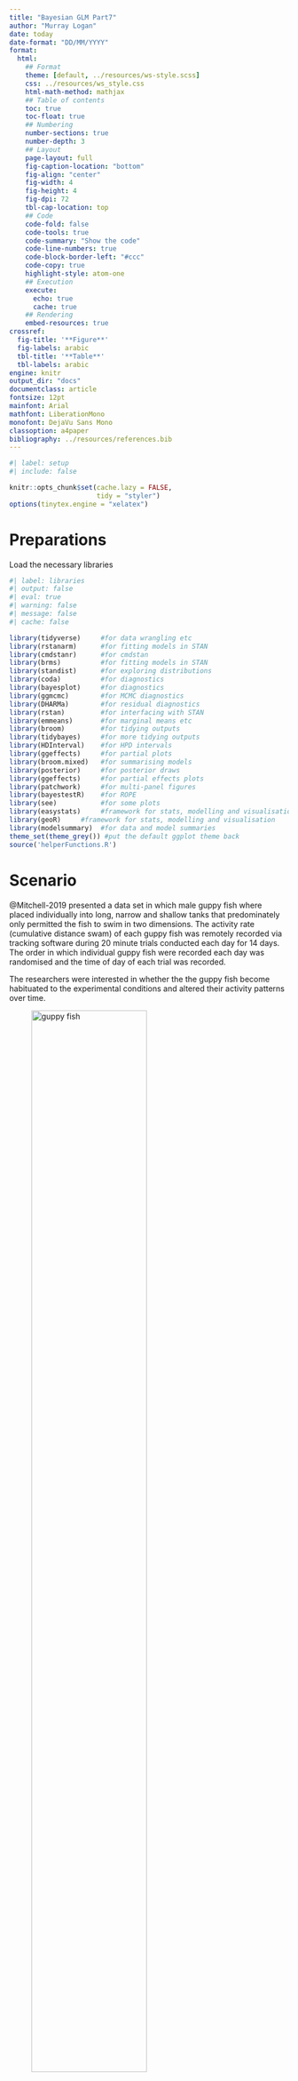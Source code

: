 ```yaml
---
title: "Bayesian GLM Part7"
author: "Murray Logan"
date: today
date-format: "DD/MM/YYYY"
format: 
  html:
    ## Format
    theme: [default, ../resources/ws-style.scss]
    css: ../resources/ws_style.css
    html-math-method: mathjax
    ## Table of contents
    toc: true
    toc-float: true
    ## Numbering
    number-sections: true
    number-depth: 3
    ## Layout
    page-layout: full
    fig-caption-location: "bottom"
    fig-align: "center"
    fig-width: 4
    fig-height: 4
    fig-dpi: 72
    tbl-cap-location: top
    ## Code
    code-fold: false
    code-tools: true
    code-summary: "Show the code"
    code-line-numbers: true
    code-block-border-left: "#ccc"
    code-copy: true
    highlight-style: atom-one
    ## Execution
    execute:
      echo: true
      cache: true
    ## Rendering
    embed-resources: true
crossref:
  fig-title: '**Figure**'
  fig-labels: arabic
  tbl-title: '**Table**'
  tbl-labels: arabic
engine: knitr
output_dir: "docs"
documentclass: article
fontsize: 12pt
mainfont: Arial
mathfont: LiberationMono
monofont: DejaVu Sans Mono
classoption: a4paper
bibliography: ../resources/references.bib
---
```


```r
#| label: setup
#| include: false

knitr::opts_chunk$set(cache.lazy = FALSE,
                      tidy = "styler")
options(tinytex.engine = "xelatex")
```


# Preparations

Load the necessary libraries

```r
#| label: libraries
#| output: false
#| eval: true
#| warning: false
#| message: false
#| cache: false

library(tidyverse)     #for data wrangling etc
library(rstanarm)      #for fitting models in STAN
library(cmdstanr)      #for cmdstan
library(brms)          #for fitting models in STAN
library(standist)      #for exploring distributions
library(coda)          #for diagnostics
library(bayesplot)     #for diagnostics
library(ggmcmc)        #for MCMC diagnostics
library(DHARMa)        #for residual diagnostics
library(rstan)         #for interfacing with STAN
library(emmeans)       #for marginal means etc
library(broom)         #for tidying outputs
library(tidybayes)     #for more tidying outputs
library(HDInterval)    #for HPD intervals
library(ggeffects)     #for partial plots
library(broom.mixed)   #for summarising models
library(posterior)     #for posterior draws
library(ggeffects)     #for partial effects plots
library(patchwork)     #for multi-panel figures
library(bayestestR)    #for ROPE
library(see)           #for some plots
library(easystats)     #framework for stats, modelling and visualisation
library(geoR)     #framework for stats, modelling and visualisation
library(modelsummary)  #for data and model summaries 
theme_set(theme_grey()) #put the default ggplot theme back
source('helperFunctions.R')
```

# Scenario

@Mitchell-2019 presented a data set in which male guppy fish where
placed individually into long, narrow and shallow tanks that
predominately only permitted the fish to swim in two dimensions. The
activity rate (cumulative distance swam) of each guppy fish was
remotely recorded via tracking software during 20 minute trials
conducted each day for 14 days. The order in which individual guppy
fish were recorded each day was randomised and the time of day of each
trial was recorded.

The researchers were interested in whether the the guppy fish become
habituated to the experimental conditions and altered their activity
patterns over time.

![guppy fish](../resources/guppy.png){#fig-guppy width=70%}

The data are in the file
**mitchell.csv** in the **data** folder.

| ID   | TOD  | Day | Dist_moved |
|------|------|-----|------------|
| A39  | 0.39 | 7   | 3439.93    |
| A3   | 0.39 | 7   | 2795.08    |
| A13  | 0.39 | 7   | 5258.79    |
| \... | \... |     |            |

: Format of the mitchell.csv data file {#tbl-mitchell .table-condensed}

---------------- ---------------------------------------------------
**ID**:           Individual guppy fish ID - Random variable
**TOD**:          Time of day of observation as a proportion - Predictor variable
**Day**:          Day post entry into tank - Predictor variable
**Dist_moved**:   Total distance (cm) moved in 20 min trial - Response variable
---------------- ---------------------------------------------------
 
: Description of the variables in the mitchell data file {#tbl-mitchell1 .table-condensed}
 
# Read in the data

```r
mitchell <- read_csv("../data/mitchell.csv", trim_ws = TRUE)
```

<!-- START_PRIVATE-->
::: {.panel-tabset}

## glimpse
```r
#| label: examinData
glimpse(mitchell)
```

## head
```r
## Explore the first 6 rows of the data
head(mitchell)
```

## str
```r
str(mitchell)
```

## Easystats (datawizard)
```r
mitchell |> datawizard::data_codebook()
```

## Skim (modelsummary)
```r
mitchell |> modelsummary::datasummary_skim()
mitchell |> modelsummary::datasummary_skim(by = "Day")
```

:::
<!-- END_PRIVATE-->

# Data preparation
<!-- START_PRIVATE--> Let start by declaring the categorical variables
and random effect as factors.


```r
mitchell <- mitchell |>
  mutate(ID = factor(ID),
    fDay = factor(Day))
```
<!-- END_PRIVATE-->

# Exploratory data analysis

<!-- START_PRIVATE--> As the response represents a strictly positive
real number (total distance moved), it would make sense to start by
considering a Gamma model.

Note, also that the response variable are relatively large distances
(as the units of distance used were centimeters). It might be worth
dividing these values by 100 or even 1000 during the modelling
process.

<!-- END_PRIVATE-->
Model formula:
$$
y_i/1000 \sim{} \mathcal{Gamma}(\lambda_i)\\
ln(\lambda_i) =\boldsymbol{\beta} \bf{X_i} + \boldsymbol{\gamma} \bf{Z_i}
$$

where $\boldsymbol{\beta}$ and $\boldsymbol{\gamma}$ are vectors of
the fixed and random effects parameters respectively and $\bf{X}$ is
the model matrix representing the overall intercept and effects of day
and time of day on the total distance moved during the trial. $\bf{Z}$
represents a cell means model matrix for the random intercepts
associated with individual guppies.

<!-- START_PRIVATE-->
::: {.panel-tabset}
## Boxplots
```r
mitchell |> ggplot(aes(y = Dist_moved)) +
  geom_boxplot()
## mitchell |> ggplot(aes(y = Dist)) +
##   geom_boxplot()
mitchell |> ggplot(aes(y = Dist_moved)) +
  geom_boxplot() +
  scale_y_log10()
mitchell |> ggplot(aes(y = TOD)) +
  geom_boxplot() +
  scale_y_log10()
mitchell |> ggplot(aes(y = Day)) +
  geom_boxplot() 
```
## Scatter plots
```r
## mitchell |> ggplot(aes(y = Dist, x = Day)) +
##   geom_point() +
##   geom_line(aes(group = ID))
mitchell |> ggplot(aes(y = Dist_moved, x = TOD)) +
  geom_point() +
  geom_line(aes(group = ID))
```
## Facet plots
```r
mitchell |> ggplot(aes(y = Dist, x = Day)) +
  geom_point() +
  scale_y_log10() +
  scale_x_log10() +
  geom_smooth(method =  "lm") +
  facet_wrap(~ID)
mitchell |> ggplot(aes(y = Dist, x = TOD)) +
  geom_point() +
  scale_y_log10() +
  scale_x_log10() +
  geom_smooth(method =  "lm") +
  facet_wrap(~ID)

mitchell |> ggplot(aes(y = Day, x = TOD)) +
  geom_point() 
```
:::
<!-- END_PRIVATE-->

# Fit the model 

```r
#| label: process_more
#| results: markup
#| eval: true
#| echo: true
#| cache: false
mitchell_sub <- mitchell |>
    ## filter(ID == "A63") |>
    filter(ID == "C69") |>
    droplevels()
```


<!-- START_PRIVATE-->
::: {.panel-tabset}
## brms 
:::: {.panel-tabset}
### Using default priors

In `brms`, the default priors are designed to be weakly informative.  They are
chosen to provide moderate regularisation (to help prevent over fitting) and
help stabilise the computations.

Unlike `rstanarm`, `brms` models must be compiled before they start sampling.
For most models, the compilation of the stan code takes around 45 seconds.

```r
mitchell.form <- bf(I(Dist_moved/1000) ~ scale(Day) + scale(TOD),
                family=Gamma(link='log'))
options(width=150)
mitchell.form |> get_prior(data = mitchell_sub)
options(width=80)
```
### Defining priors

The following link provides some guidance about defining priors.
[https://github.com/stan-dev/stan/wiki/Prior-Choice-Recommendations]

When defining our own priors, we typically do not want them to be scaled.

If we wanted to define our own priors that were less vague, yet still not likely
to bias the outcomes, we could try the following priors (mainly plucked out of
thin air):

- $\beta_0$: normal centred at 134 with a standard deviation of 65
  - mean of 134: since `median(log(mitchell$Dist_moved/1000))`
  - sd pf 0.7: since `mad(log(mitchell$Dist_moved/1000))`
- $\beta_1$: normal centred at 0 with a standard deviation of 2
  - sd of 1: since `mad(log(Dist_moved/1000))/mad(scale(Day))`
- $\sigma$: half-t centred at 0 with a standard deviation of 65 OR
  - sd pf 65: since `mad(log(mitchell$Dist_moved/1000))`
- $\sigma$: gamma with shape parameters of 2 and 1
- $\beta_0$: normal centred at 1.5 with a standard deviation of 1.5
  - mean of 1.5: since `mean(log(mitchell$Dist_moved/1000))` or `mean(asinh(mitchell$Dist_moved/(2*1))/log(exp(1)))`
  - sd of 1.5: since `sd(log(mitchell$Dist_moved/1000))` or `sd(asinh(mitchell$Dist_moved/(2*1))/log(exp(1)))`

```r
mitchell_sub |> 
  mutate(Dist = Dist) |> 
  summarise(
    Int_mu = median(Dist),
    Int_sd = mad(Dist),
    b1_sd = mad(Dist)/mad(scale(Day)),
    b2_sd = mad(Dist)/mad(scale(TOD))
    )
## mitchell |> 
##   mutate(lDist = log(Dist_moved/1)) |> 
##   summarise(
##     Int_mu = median(lDist),
##     Int_sd = mad(lDist),
##     b1_sd = mad(lDist)/mad(scale(Day)),
##     b2_sd = mad(lDist)/mad(scale(TOD))
##     )
## standist::visualize("normal(1.4, 1)", xlim=c(0,20))
## standist::visualize("student_t(3, 0, 1)",
##                     xlim=c(-10,25))
```

```r
## priors <- prior(normal(1.4, 1), class = 'Intercept') +
##     prior(normal(0, 1), class = 'b') +
##     prior(student_t(3, 0, 1), class = 'sd') 
##     prior(gamma(2, 1), class = 'shape') 

priors <- prior(normal(60, 25), class = 'Intercept') +
    prior(normal(0, 15), class = 'b') +
    ## prior(student_t(3, 0, 25), class = 'sd') +
    prior(student_t(3, 0, 25), class = 'sigma') 
    ## prior(gamma(2, 1), class = 'shape') 
## mitchell.form <- bf(Dist_moved ~ scale(Day) + scale(TOD) + (scale(Day) + scale(TOD)|ID),
##                 ## family=Gamma(link='log'))
##                 family=gaussian())
mitchell.form <- bf(Dist ~ scale(Day) + scale(TOD),
                ## family=Gamma(link='log'))
                family=gaussian())
mitchell.brm2 <- brm(mitchell.form, 
                 data = mitchell_sub,
                 prior = priors,
                 sample_prior = 'only',
                 iter = 5000,
                 warmup =2500,
                 chains = 3,  
                 cores = 3,
                 thin = 10,
                 refresh = 100,
                 seed = 123,
                 control =  list(adapt_delta = 0.99, max_treedepth = 20),
                 backend = "cmdstanr"
                 )

```

```r
mitchell.brm2 |>
    conditional_effects("Day") |>
    plot(points = TRUE)
mitchell.brm2 |>
    conditional_effects("Day") |>
  plot(points = TRUE) |>
  _[[1]] +
  scale_y_continuous(trans = scales::pseudo_log_trans())


mitchell.brm2 |>
    conditional_effects("TOD") |>
  plot(points = TRUE)

mitchell.brm2 |>
    conditional_effects("TOD") |>
  plot(points = TRUE) |>
  _[[1]] +
  scale_y_continuous(trans = scales::pseudo_log_trans())
```

The above seem sufficiently wide whilst at the same time not providing any encouragement for the sampler
to wander off into very unsupported areas.

```r
mitchell.brm3 <- update(mitchell.brm2,  
                       sample_prior = 'yes',
                       chains =  3, cores =  3,
                       refresh = 100)
save(mitchell.brm3, file = '../ws/testing/mitchell.brm3')
```

```r
mitchell.brm3 |>
    conditional_effects("Day") |>
  plot(points = TRUE) |>
  _[[1]] +
  scale_y_continuous(trans = scales::pseudo_log_trans())


mitchell.brm3 |>
    conditional_effects("TOD") |>
  plot(points = TRUE) |>
  _[[1]] +
  scale_y_continuous(trans = scales::pseudo_log_trans())


mitchell.brm3 |> SUYR_prior_and_posterior()
```

::::

:::

# MCMC sampling diagnostics
<!-- START_PRIVATE-->
::: {.panel-tabset}

In addition to the regular model diagnostics checking, for Bayesian analyses, it
is also necessary to explore the MCMC sampling diagnostics to be sure that the
chains are well mixed and have converged on a stable posterior.

There are a wide variety of tests that range from the big picture, overall chain
characteristics to the very specific detailed tests that allow the experienced
modeller to drill down to the very fine details of the chain behaviour.
Furthermore, there are a multitude of packages and approaches for exploring
these diagnostics.

## brms 
:::: {.panel-tabset}
### stan plots

The `brms` package offers a range of MCMC diagnostics.
Lets start with the MCMC diagnostics.

Of these, we will focus on:

- stan_trace: this plots the estimates of each parameter over the post-warmup
  length of each MCMC chain. Each chain is plotted in a different colour, with
  each parameter in its own facet. Ideally, each **trace** should just look like
  noise without any discernible drift and each of the traces for a specific
  parameter should look the same (i.e, should not be displaced above or below
  any other trace for that parameter).
  
```r
mitchell.brm3$fit |> stan_trace()
mitchell.brm3$fit |> stan_trace(inc_warmup=TRUE)
```

   The chains appear well mixed and very similar
   
- stan_acf (auto-correlation function): plots the auto-correlation between successive
  MCMC sample lags for each parameter and each chain
  
```r
mitchell.brm3$fit |> stan_ac() 
```

   There is no evidence of auto-correlation in the MCMC samples

- stan_rhat: Rhat is a **scale reduction factor** measure of convergence between the chains.  The closer the
  values are to 1, the more the chains have converged.  Values greater than 1.05
  indicate a lack of convergence.  There will be an Rhat value for each
  parameter estimated.

```r
mitchell.brm3$fit |> stan_rhat() 
```

  All Rhat values are below 1.05, suggesting the chains have converged.
  
- stan_ess (number of effective samples): the ratio of the number of effective
  samples (those not rejected by the sampler) to the number of samples provides
  an indication of the effectiveness (and efficiency) of the MCMC sampler.
  Ratios that are less than 0.5 for a parameter suggest that the sampler spent
  considerable time in difficult areas of the sampling domain and rejected more
  than half of the samples (replacing them with the previous effective sample).  
  
  If the ratios are low, tightening the priors may help.
  
```r
mitchell.brm3$fit |> stan_ess()
```

  Ratios all very high.

```r
mitchell.brm3$fit |> stan_dens(separate_chains = TRUE)
```

::::
:::
<!-- END_PRIVATE-->

# Model validation 

<!-- START_PRIVATE-->
::: {.panel-tabset}
## brms 
:::: {.panel-tabset}
### pp check
Post predictive checks provide additional diagnostics about the fit of the
model.  Specifically, they provide a comparison between predictions drawn from
the model and the observed data used to train the model.

```r
available_ppc()
```

- dens_overlay: plots the density distribution of the observed data (black line)
overlayed on top of 50 density distributions generated from draws from the model
(light blue).  Ideally, the 50 realisations should be roughly consistent with
the observed data.

```r
mitchell.brm3 |> pp_check(type = 'dens_overlay', ndraws = 100)
```

The model draws appear to represent the shape of the observed data reasonably well 

- error_scatter_avg: this plots the observed values against the average
  residuals. Similar to a residual plot, we do not want to see any patterns in
  this plot.  There is some pattern remaining in these residuals.

```r
mitchell.brm3 |> pp_check(type = 'error_scatter_avg')
```

The predictive error seems to be related to the predictor - the model performs
poorest at higher recruitments.

- intervals:  plots the observed data overlayed on top of posterior predictions
associated with each level of the predictor.  Ideally, the observed data should
all fall within the predictive intervals.


```r
mitchell.brm3 |> pp_check(type='intervals')
## mitchell.brm3 |> pp_check(group='DENSITY', type='intervals')
```

Whilst the modelled predictions do a reasonable job of representing the observed data, 
the observed data do appear to be more varied than the model is representing.

The `shinystan` package allows the full suite of MCMC diagnostics and posterior
predictive checks to be accessed via a web interface.

```r
#library(shinystan)
#launch_shinystan(mitchell.brm3)
```

### DHARMa residuals

DHARMa residuals provide very useful diagnostics.  Unfortunately, we cannot
directly use the `simulateResiduals()` function to generate the simulated
residuals.  However, if we are willing to calculate some of the components
yourself, we can still obtain the simulated residuals from the fitted stan model.

We need to supply:

- simulated (predicted) responses associated with each observation.
- observed values
- fitted (predicted) responses (averaged) associated with each observation

```r
preds <- mitchell.brm3 |> posterior_predict(nsamples = 250,  summary = FALSE)
## mitchell.resids <- createDHARMa(simulatedResponse = t(preds),
##                             observedResponse = mitchell$Dist_moved/1000,
##                             fittedPredictedResponse = apply(preds, 2, median),
##                             integerResponse = TRUE)
mitchell.resids <- createDHARMa(simulatedResponse = t(preds),
                            observedResponse = mitchell_sub$Dist,
                            fittedPredictedResponse = apply(preds, 2, median),
                            integerResponse = TRUE)
mitchell.resids |> plot()

mitchell.resids |> testDispersion()
```

```r
mitchell.resids <- make_brms_dharma_res(mitchell.brm3, integerResponse = FALSE)
wrap_elements(~testUniformity(mitchell.resids)) +
               wrap_elements(~plotResiduals(mitchell.resids, form = factor(rep(1, nrow(mitchell_sub))))) +
               wrap_elements(~plotResiduals(mitchell.resids, quantreg = TRUE)) +
               wrap_elements(~testDispersion(mitchell.resids))

mitchell.resids |> testTemporalAutocorrelation(time = mitchell_sub$Day)

## mitchell.resid1 <- mitchell.resids |>
##   recalculateResiduals(group = mitchell$Day, aggregateBy = mean)
##   ## recalculateResiduals(group = interaction(mitchell$Day,  mitchell$ID),  aggregateBy = mean)
## mitchell.resid1 |> testTemporalAutocorrelation(time=unique(mitchell$Day))
autocor_check(mitchell_sub, mitchell.brm3, variable =  "Day", n.sim =  250)
residuals(mitchell.brm3)[, "Estimate"] |> acf()
```
**Conclusions:**

- the simulated residuals do suggest that there might be a dispersion issue 
- it might be worth exploring either zero-inflation, a negative
  binomial model, or including a observation-level random effect.

::::
:::
<!-- END_PRIVATE-->

# Refit model
 
```r
   ## prior(gamma(2, 1), class = 'shape') 
priors <- prior(normal(60, 10), class = 'Intercept') +
    prior(normal(0, 10), class = 'b') +
    ## prior(student_t(3, 0, 10), class = 'sd')  +
    prior(student_t(3, 0, 10), class = 'sigma') #+
    ## prior(lkj_corr_cholesky(1), class = 'cor') 
    ## prior(gamma(0.01, 0.01), class = 'shape')

mitchell.form <- bf(Dist ~ scale(Day) + scale(TOD) +
                      ar(time = Day, gr = ID, p = 1, cov =  TRUE),
  family =  gaussian())
                ## family=lognormal())
                ## family=Gamma(link='log'))
get_prior(mitchell.form, data =  mitchell_sub)
mitchell.brm4 <- brm(mitchell.form, 
                 data = mitchell_sub,
                 prior = priors,
                 sample_prior = 'yes',
                 iter = 5000,
                 warmup =2500,
                 chains = 3,  
                 cores = 3,
                 thin = 10,
                 refresh = 1000,
                 seed = 123,
                 control =  list(adapt_delta = 0.99, max_treedepth = 20),
                 backend = "cmdstanr"
                 )

save(mitchell.brm4, file = '../ws/testing/mitchell.brm4')
```
```r
mitchell.brm4 |>
    conditional_effects("Day") |>
  plot(points = TRUE) |>
  _[[1]] +
  scale_y_continuous(trans = scales::pseudo_log_trans())


mitchell.brm4 |>
    conditional_effects("Day") |>
  plot()
mitchell.brm4 |>
    conditional_effects("TOD") |>
  plot()
mitchell.brm4 |>
    conditional_effects("TOD") |>
  plot(points = TRUE) |>
  _[[1]] +
  scale_y_continuous(trans = scales::pseudo_log_trans())


#mitchell.brm4 |> SUYR_prior_and_posterior()
```


### stan plots

The `brms` package offers a range of MCMC diagnostics.
Lets start with the MCMC diagnostics.

Of these, we will focus on:

- stan_trace: this plots the estimates of each parameter over the post-warmup
  length of each MCMC chain. Each chain is plotted in a different colour, with
  each parameter in its own facet. Ideally, each **trace** should just look like
  noise without any discernible drift and each of the traces for a specific
  parameter should look the same (i.e, should not be displaced above or below
  any other trace for that parameter).
  
```r
mitchell.brm4$fit |> stan_trace()
```

   The chains appear well mixed and very similar
   
- stan_acf (auto-correlation function): plots the auto-correlation between successive
  MCMC sample lags for each parameter and each chain
  
```r
mitchell.brm4$fit |> stan_ac() 
```

   There is no evidence of auto-correlation in the MCMC samples

- stan_rhat: Rhat is a **scale reduction factor** measure of convergence between the chains.  The closer the
  values are to 1, the more the chains have converged.  Values greater than 1.05
  indicate a lack of convergence.  There will be an Rhat value for each
  parameter estimated.

```r
mitchell.brm4$fit |> stan_rhat() 
```

  All Rhat values are below 1.05, suggesting the chains have converged.
  
- stan_ess (number of effective samples): the ratio of the number of effective
  samples (those not rejected by the sampler) to the number of samples provides
  an indication of the effectiveness (and efficiency) of the MCMC sampler.
  Ratios that are less than 0.5 for a parameter suggest that the sampler spent
  considerable time in difficult areas of the sampling domain and rejected more
  than half of the samples (replacing them with the previous effective sample).  
  
  If the ratios are low, tightening the priors may help.
  
```r
mitchell.brm4$fit |> stan_ess()
```

  Ratios all very high.

```r
mitchell.brm4$fit |> stan_dens(separate_chains = TRUE)
```


### pp check

```r
mitchell.brm4 |> pp_check(type = 'dens_overlay', ndraws = 100) 
```


### DHARMa residuals

DHARMa residuals provide very useful diagnostics.  Unfortunately, we cannot
directly use the `simulateResiduals()` function to generate the simulated
residuals.  However, if we are willing to calculate some of the components
yourself, we can still obtain the simulated residuals from the fitted stan model.

We need to supply:

- simulated (predicted) responses associated with each observation.
- observed values
- fitted (predicted) responses (averaged) associated with each observation


```r
## mitchell.resids <- make_brms_dharma_res(mitchell.brm4, integerResponse = FALSE)
## wrap_elements(~testUniformity(mitchell.resids)) +
##                wrap_elements(~plotResiduals(mitchell.resids, form = factor(rep(1, nrow(mitchell_sub))))) +
##                wrap_elements(~plotResiduals(mitchell.resids, quantreg = TRUE)) +
##                wrap_elements(~testDispersion(mitchell.resids))

## mitchell.resids |> testTemporalAutocorrelation(time = mitchell_sub$Day)

#mitchell.resids |> testTemporalAutocorrelation(time=unique(mitchell_sub$Day))
autocor_check(mitchell_sub, mitchell.brm3, variable =  "Day", n.sim =  250)
autocor_check(mitchell_sub, mitchell.brm4, variable =  "Day", n.sim =  250)
residuals(mitchell.brm3)[, "Estimate"] |> acf()
residuals(mitchell.brm4)[, "Estimate"] |> acf()
```
**Conclusions:**

- the simulated residuals do suggest that there might be a dispersion issue 
- it might be worth exploring either zero-inflation, a negative
  binomial model, or including a observation-level random effect.

```r
#| label: name
#| results: markup
#| eval: true
#| echo: true
#| cache: false

mitchell.brm3 |> augment() |>
  ## group_by(ID) |>
  reframe(ACF = as.numeric(acf(.resid, plot =  FALSE)$acf)) |>
  ## group_by(ID) |>
  mutate(N =  1:n()) |> 
  ## slice(1:12) |> 
  ungroup() |>
  group_by(N) |>
  summarise(ACF = mean(ACF)) |> 
  ggplot(aes(y =  ACF, x =  N)) +
  geom_hline(yintercept =  0) +
  geom_segment(aes(yend =  0, xend =  N))
mitchell.brm4 |> augment() |>
  ## group_by(ID) |>
  reframe(ACF = as.numeric(acf(.resid, plot =  FALSE)$acf)) |>
  ## group_by(ID) |>
  mutate(N =  1:n()) |> 
  ## slice(1:12) |> 
  ungroup() |>
  group_by(N) |>
  summarise(ACF = mean(ACF)) |> 
  ggplot(aes(y =  ACF, x =  N)) +
  geom_hline(yintercept =  0) +
  geom_segment(aes(yend =  0, xend =  N))

```
